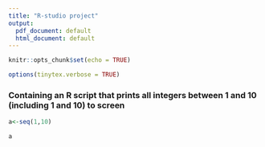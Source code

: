 ---
title: "R-studio project"
output:
  pdf_document: default
  html_document: default
---

```{r setup, include=FALSE}
knitr::opts_chunk$set(echo = TRUE)
```

```{r, include=FALSE}
options(tinytex.verbose = TRUE)

```

### Containing an R script that prints all integers between 1 and 10 (including 1 and 10) to screen


```{r}
a<-seq(1,10)

a
```
